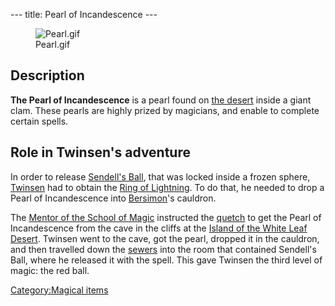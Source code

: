 ---
title: Pearl of Incandescence
---

[[Image:Pearl.gif|right]]

{{Quote|
Quote=By dipping this pearl in the Weather Wizard's cauldron, you will be able to create a ring of lightning.|
Character=Official description}}

==Description==
'''The Pearl of Incandescence''' is a pearl found on [[White Leaf Desert|the desert]] inside a giant clam. These pearls are highly prized by magicians, and enable to complete certain spells.

==Role in Twinsen's adventure==
In order to release [[Sendell's Ball]], that was locked inside a frozen sphere, [[Twinsen]] had to obtain the [[Ring of Lightning]]. To do that, he needed to drop a Pearl of Incandescence into [[Bersimon]]'s cauldron.

The [[Mentor of the School of Magic]] instructed the [[quetch]] to get the Pearl of Incandescence from the cave in the cliffs at the [[Island of the White Leaf Desert]]. Twinsen went to the cave, got the pearl, dropped it in the cauldron, and then travelled down the [[Citadel Island sewers|sewers]] into the room that contained Sendell's Ball, where he released it with the spell. This gave Twinsen the third level of magic: the red ball.

[[Category:Magical items]]